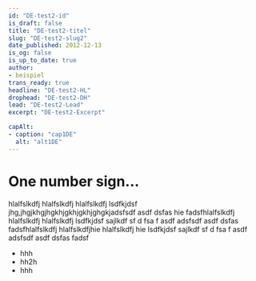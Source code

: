 ```yaml
---
id: "DE-test2-id"
is_draft: false
title: "DE-test2-titel"
slug: "DE-test2-slug2"
date_published: 2012-12-13
is_og: false
is_up_to_date: true
author: 
- beispiel
trans_ready: true
headline: "DE-test2-HL"
drophead: "DE-test2-DH"
lead: "DE-test2-Lead"
excerpt: "DE-test2-Excerpt"

capAlt:
- caption: "cap1DE"
  alt: "alt1DE"
---
```



# One number sign…

hlalfslkdfj hlalfslkdfj hlalfslkdfj lsdfkjdsf jhg,jhgjkhgjhgkhjgkhjgkhjghgkjadsfsdf asdf dsfas hie
fadsfhlalfslkdfj hlalfslkdfj hlalfslkdfj lsdfkjdsf sajlkdf sf d fsa f asdf adsfsdf asdf dsfas fadsfhlalfslkdfj hlalfslkdfjhie
 hlalfslkdfj hie 
lsdfkjdsf sajlkdf sf d fsa f asdf adsfsdf asdf dsfas fadsf

* hhh
* hh2h 
* hhh

<Slider items={[AAimg]} capAlt={frontmatter.capAlt} dataFile={[AAdata]} aspect="3/2" />